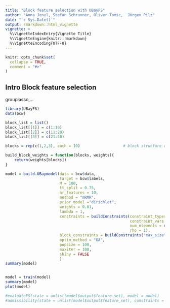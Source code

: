 ```yaml
---
title: "Block feature selection with UBayFS"
author: "Anna Jenul, Stefan Schrunner, Oliver Tomic,  Jürgen Pilz"
date: "`r Sys.Date()`"
output: rmarkdown::html_vignette
vignette: >
  %\VignetteIndexEntry{Vignette Title}
  %\VignetteEngine{knitr::rmarkdown}
  %\VignetteEncoding{UTF-8}
---
```


<style>
  body {
  text-align: justify;
  padding: 1em}
</style>

```r
knitr::opts_chunk$set(
  collapse = TRUE,
  comment = "#>"
)
```

## Intro Block feature selection
grouplasso,...

```r
library(UBayFS)
data(bcw)
```



```r


block_list = list()
block_list[[1]] = c(1:10)
block_list[[2]] = c(11:20)
block_list[[3]] = c(21:30)

blocks = rep(c(1,2,3), each = 10)					# block structure of WBC dataset

build_block_weights = function(blocks, weights){
	return(weights[blocks])
}

model = build.UBaymodel(data = bcw$data,
                        target = bcw$labels,
                        M = 100, 
                        tt_split = 0.75,
                        nr_features = 10,
                        method = "mRMR",
                        prior_model ="dirichlet",
                        weights = 0.01,
                        lambda = 1,
                        constraints = buildConstraints(constraint_types = c("max_size"), 
                                                       constraint_vars = list(3), 
                                                       num_elements = dim(bcw$data)[2], 
                                                       rho = 1),
                        block_constraints = buildConstraints("max_size", list(1), 3, rho=1, block_list = block_list),
                        optim_method = "GA",
                        popsize = 100,
                        maxiter = 100,
                        shiny = FALSE
                        )
summary(model)


model = train(model)
summary(model)
plot(model)

#evaluateFS(state = unlist(model$output$feature_set), model = model)
#admissibility(state = unlist(model$output$feature_set), constraints = constraints)
```
